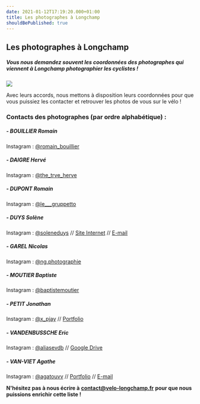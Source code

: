 ```yaml
---
date: 2021-01-12T17:19:20.000+01:00
title: Les photographes à Longchamp
shouldBePublished: true
---
```


## Les photographes à Longchamp

##### Vous nous demandez souvent les coordonnées des photographes qui viennent à Longchamp photographier les cyclistes !

<Img src="photographe-banniere-1500x500px.png" />

Avec leurs accords, nous mettons à disposition leurs coordonnées pour que vous puissiez les contacter et retrouver les photos de vous sur le vélo !

>

### **Contacts des photographes (par ordre alphabétique) :**

##### **- BOUILLIER Romain**

Instagram : [@romain_bouillier](https://www.instagram.com/romain_bouillier/)

##### **- DAIGRE Hervé**

Instagram : [@the_trve_herve](https://www.instagram.com/the_trve_herve/)

##### **- DUPONT Romain**

Instagram : [@le\_\_\_gruppetto](https://www.instagram.com/le___gruppetto/)

##### **- DUYS Solène**

Instagram : [@soleneduys](https://www.instagram.com/soleneduys/) // [Site Internet](https://sduys9.wixsite.com/sduysphotographie) // [E-mail](mailto:sduys@hotmail.fr)

##### **- GAREL Nicolas**

Instagram : [@ng.photographie](https://www.instagram.com/ng.photographie/)

##### **- MOUTIER Baptiste**

Instagram : [@baptistemoutier](https://www.instagram.com/baptistemoutier/)

##### **- PETIT Jonathan**

Instagram : [@x_pjay](https://www.instagram.com/x_pjay/) // [Portfolio](https://spark.adobe.com/page/KjqqKVV4SCmS7/)

##### **- VANDENBUSSCHE Eric**

Instagram : [@aliasevdb](https://www.instagram.com/aliasevdb/) // [Google Drive](https://drive.google.com/drive/folders/1xwt1vTMbq3m1aq7-Pe6UKD2fxKHrfd-L)

##### **- VAN-VIET Agathe**

Instagram : [@agatouvv](https://www.instagram.com/agatouvv/) // [Portfolio](https://agathevanvietphotographie.wordpress.com/) // [E-mail](mailto:agathevanviet.pro@gmail.com)

>

**N'hésitez pas à nous écrire à** [**contact@velo-longchamp.fr**](mailto:contact@velo-longchamp.fr?subject=%5BBlog%5D) **pour que nous puissions enrichir cette liste !**
